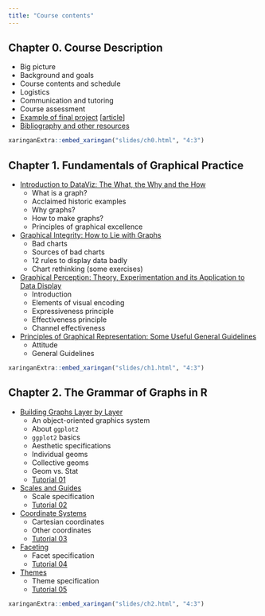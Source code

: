 ```yaml
---
title: "Course contents"
---
```


## Chapter 0. Course Description

- Big picture
- Background and goals
- Course contents and schedule
- Logistics
- Communication and tutoring
- Course assessment
- [Example of final project](slides/ch0.html#8) [[article](projects/gapminder/)]
- [Bibliography and other resources](resources.html)

<aside class="slides">
```r
xaringanExtra::embed_xaringan("slides/ch0.html", "4:3")
```
</aside>

## Chapter 1. Fundamentals of Graphical Practice

- [Introduction to DataViz: The What, the Why and the How](slides/ch1.html#3)
  - What is a graph?
  - Acclaimed historic examples
  - Why graphs?
  - How to make graphs?
  - Principles of graphical excellence
- [Graphical Integrity: How to Lie with Graphs](slides/ch1.html#44)
  - Bad charts
  - Sources of bad charts
  - 12 rules to display data badly
  - Chart rethinking (some exercises)
- [Graphical Perception: Theory, Experimentation and its Application to Data Display](slides/ch1.html#75)
  - Introduction
  - Elements of visual encoding
  - Expressiveness principle
  - Effectiveness principle
  - Channel effectiveness
- [Principles of Graphical Representation: Some Useful General Guidelines](slides/ch1.html#112)
  - Attitude
  - General Guidelines

<aside class="slides">
```r
xaringanExtra::embed_xaringan("slides/ch1.html", "4:3")
```
</aside>

## Chapter 2. The Grammar of Graphs in R

- [Building Graphs Layer by Layer](slides/ch2.html#3)
  - An object-oriented graphics system
  - About `ggplot2`
  - `ggplot2` basics
  - Aesthetic specifications
  - Individual geoms
  - Collective geoms
  - Geom vs. Stat
  - [Tutorial 01](tutorials/01/)
- [Scales and Guides](slides/ch2.html#40)
  - Scale specification
  - [Tutorial 02](tutorials/02/)
- [Coordinate Systems](slides/ch2.html#45)
  - Cartesian coordinates
  - Other coordinates
  - [Tutorial 03](tutorials/03/)
- [Faceting](slides/ch2.html#50)
  - Facet specification
  - [Tutorial 04](tutorials/04/)
- [Themes](slides/ch2.html#54)
  - Theme specification
  - [Tutorial 05](tutorials/05/)

<aside class="slides">
```r
xaringanExtra::embed_xaringan("slides/ch2.html", "4:3")
```
</aside>
